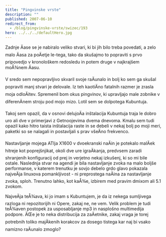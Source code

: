 ```yaml
---
title: "Pingvinske vrste"
description: ""
published: 2007-06-10
redirect_from:
  - /blog/pingvinske-vrste/swizec/193
hero: ../../../defaultHero.jpg
---
```


Zadnje Äase se je nabiralo veliko stvari, ki bi jih bilo treba povedati, a zelo malo Äasa za poÄetje le-tega, tako da skušajmo to popraviti s prvo pripovedjo v kronološkem redosledu in potem druge v najkrajšem moÅ¾nem Äasu.

V sredo sem nepopravljivo skvaril svoje raÄunalo in bolj ko sem ga skušal popraviti manj stvari je delovale. Iz teh kaotiÄno fatalnih razmer je zrasla moja odloÄitev. Spremenil bom okus pingvinov, ki upravljajo male zobnike v diferenÄnem stroju pod mojo mizo. Lotil sem se dolpotega Kubuntuja.

Takoj sem opazil, da v osnovi delujoÄa inštalacija Kubuntuja traja le dobro uro ali dve v primerjavi z Getnoojevima dvema dnevoma. Kmalu sem tudi opazil kako hitro taista inštalacija raste in se debeli v nekaj bolj po moji meri, paketki so se nalagali in postavljali s prav všeÄno frekvenco.

Nastavljanje mojega ATIja X1600 v dvoekranski naÄin je potekalo malÄek hitreje kot poprejšnjikat, okoli dve ure igraÄkanja, predvsem zaradi shranjenih konfiguracij od prej in verjetno nekaj izkušenj, ki so mi bile ostale. Naslednja stvar na agendi je bila nastavljanje zvoka na malo boljše performanse, v katerem trenutku je sovjo debelo grdo glavo pokazala najveÄja linuxova pomankljivost - ni preprostega naÄina za nastavljanje zvoka, sploh. Trenutno lahko, kot kaÅ¾e, izbirem med pravim dmixom ali 5.1 zvokom.

NajveÄja teÅ¾ava, ki jo imam s Kubuntujem, je da iz nekega sumljivega razloga ni repozitorijih ni Opere, zakaj ne, ne vem. Velik problem je tudi teÅ¾aven postopek za usposabljanje mp3 in nasplošno multimedija podpore. ÄŒe je to neka distribucija za zaÄetnike, zakaj vraga je torej potrebnih toliko majÄkenih korakcov za dosego tistega kar naj bi vsako namizno raÄunalo zmoglo?
